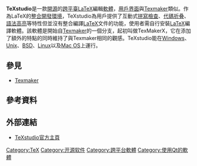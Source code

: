 {{unreferenced|time=2013-10-31T02:25:41+00:00}}
{{NoteTA|G1=IT|G2=FL}}
{{Infobox software
| name                   = TeXstudio
| logo                   = [[File:Texstudio_Logo.png|92px]]
| screenshot             = [[File:Texstudio_Screenshot.png|300px]]
| caption                = TeXstudio截圖
| author                 = Benito van der Zander
| developer              = Jan Sundermeyer, Daniel Braun, Tim Hoffmann
| released               = {{Start date and age|2009|02|22|df=yes}}
| latest release version = 3.1.2
| latest release date    = {{Release date and age|2021|05|13|df=yes}}
| latest preview version = 4.0.0alpha5 
| latest preview date    = {{Release date and age|2021|07|07|df=yes}}
| programming language   = [[C++|C++]]/[[Qt|Qt]]
| operating system       = [[類Unix|類Unix]]、[[Windows|Windows]]、[[Mac_OS|Mac OS]]
| size                   = 18.7[[Megabyte|MB]]
| language               = 多語言
| language count         = 
| language footnote      = 
| status                 = 活躍
| genre                  = [[TeX編輯器|TeX編輯器]]
| license                = [[GNU通用公眾授權條款|GNU通用公眾授權條款]]
| website                = {{URL|http://texstudio.sourceforge.net/}}
}}

'''TeXstudio'''是一款[[開源|開源]]的[[跨平臺|跨平臺]][[LaTeX|LaTeX]]編輯[[軟體|軟體]]，[[用戶界面|用戶界面]]與[[Texmaker|Texmaker]]類似。作為LaTeX的[[整合開發環境|整合開發環境]]，TeXstudio為用戶提供了互動式[[拼寫檢查|拼寫檢查]]、[[代碼折叠|代碼折叠]]、[[語法高亮|語法高亮]]等特性但並沒有整合編譯[[LaTeX|LaTeX]]文件的功能，使用者需自行安裝[[LaTeX|LaTeX]]編譯軟體。該軟體是開始自[[Texmaker|Texmaker]]的一個分支，起初叫做TexMakerX，它在添加了額外的特點的同時維持了與Texmaker相同的觀感。TeXstudio能在[[Windows|Windows]]、[[Unix|Unix]]、[[BSD|BSD]]、[[Linux|Linux]]以及[[Mac_OS|Mac OS]]上運行。

== 參見 ==
* [[Texmaker|Texmaker]]

== 參考資料 ==
{{Reflist}}

== 外部連結 ==
*[http://texstudio.sourceforge.net/ TeXstudio官方主頁]{{Wayback|url=http://texstudio.sourceforge.net/ |date=20131023062122 }}

{{TeX編輯器}}

[[Category:TeX|Category:TeX]]
[[Category:开源软件|Category:开源软件]]
[[Category:跨平台軟體|Category:跨平台軟體]]
[[Category:使用Qt的軟體|Category:使用Qt的軟體]]